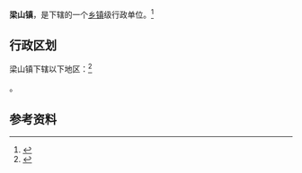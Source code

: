 {{中国乡级行政区|61/07/21/104/000}}

'''梁山镇'''，是{{PRC admin/fullname|61/07/21/104/000|3}}下辖的一个[[乡镇|乡镇]]级行政单位。<ref>{{PRC admin/ref sgc|{{PRC admin/parent|61/07/21/104/000}}}}</ref>

== 行政区划 ==

梁山镇下辖以下地区：<ref>{{PRC admin/ref sgc|61/07/21/104/000}}</ref>

{{PRC admin/children|61/07/21/104/000}}。

== 参考资料 ==

{{reflist}}

{{行政区划小作品}}
{{PRC admin/navcat|61/07/21/104/000}}